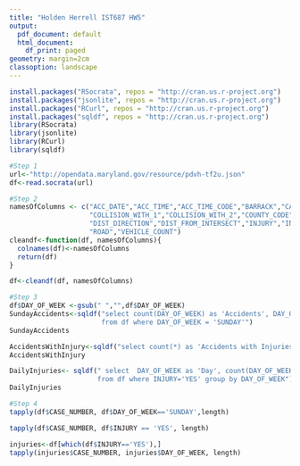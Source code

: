---
title: "Holden Herrell IST687 HW5"
output:
  pdf_document: default
  html_document:
    df_print: paged
geometry: margin=2cm
classoption: landscape
---


```{r, include=FALSE}
install.packages("RSocrata", repos = "http://cran.us.r-project.org")
install.packages("jsonlite", repos = "http://cran.us.r-project.org")
install.packages("RCurl", repos = "http://cran.us.r-project.org")
install.packages("sqldf", repos = "http://cran.us.r-project.org")
library(RSocrata)
library(jsonlite)
library(RCurl)
library(sqldf)
```
```{r}
#Step 1
url<-"http://opendata.maryland.gov/resource/pdvh-tf2u.json"
df<-read.socrata(url)

#Step 2
namesOfColumns <- c("ACC_DATE","ACC_TIME","ACC_TIME_CODE","BARRACK","CASE_NUMBER","CITY_NAME",
                    "COLLISION_WITH_1","COLLISION_WITH_2","COUNTY_CODE","COUNTY_NAME","DAY_OF_WEEK",
                    "DIST_DIRECTION","DIST_FROM_INTERSECT","INJURY","INTERSECT_ROAD","PROP_DEST",
                    "ROAD","VEHICLE_COUNT")
cleandf<-function(df, namesOfColumns){
  colnames(df)<-namesOfColumns
  return(df)
}

df<-cleandf(df, namesOfColumns)

#Step 3
df$DAY_OF_WEEK <-gsub(" ","",df$DAY_OF_WEEK)
SundayAccidents<-sqldf("select count(DAY_OF_WEEK) as 'Accidents', DAY_OF_WEEK as 'Day' 
                       from df where DAY_OF_WEEK = 'SUNDAY'")
SundayAccidents

AccidentsWithInjury<-sqldf("select count(*) as 'Accidents with Injuries' from df where INJURY='YES' ")
AccidentsWithInjury

DailyInjuries<- sqldf(" select  DAY_OF_WEEK as 'Day', count(DAY_OF_WEEK) as 'Accidents' 
                      from df where INJURY='YES' group by DAY_OF_WEEK")
DailyInjuries

#Step 4
tapply(df$CASE_NUMBER, df$DAY_OF_WEEK=='SUNDAY',length)

tapply(df$CASE_NUMBER, df$INJURY == 'YES', length)

injuries<-df[which(df$INJURY=='YES'),]
tapply(injuries$CASE_NUMBER, injuries$DAY_OF_WEEK, length)
```
